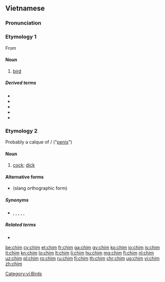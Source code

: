 {{also|chím}}
==Vietnamese==
===Pronunciation===
{{vi-pron}}

===Etymology 1===
From {{etyl|mkh-pro|vi}} {{m|mkh-pro|*ciim}}
====Noun====
{{vi-noun|[[𪀄]]|cls=con}}

# [[bird]]

=====Derived terms=====
* {{l|vi|chim công|gloss=peacock}}
* {{l|vi|chim cút|gloss=quail}}
* {{l|vi|chim điên|gloss=booby}}
* {{l|vi|chim ruồi|gloss=hummingbird}}
* {{l|vi|chim sẻ|gloss=sparrow}}

===Etymology 2===
Probably a calque of {{etyl|zh|vi}} {{term|鳥|lang=zh}}/{{term|屌|lang=zh}} ("[[penis]]")
====Noun====
{{vi-noun|cls=con}}

# {{context|colloquial|lang=vi}} [[cock]]; [[dick]]

====Alternative forms====
*{{l|vi|trym}} (slang orthographic form)

=====Synonyms=====
*{{l|vi|dái}}, {{l|vi|cu}}, {{l|vi|cặc}}, {{l|vi|buồi}}, {{l|vi|đèn dầu}}, {{l|vi|cậu nhỏ}}

=====Related terms=====
*{{l|vi|bướm}}

[[Category:vi:Birds]]

[[be:chim]]
[[cy:chim]]
[[et:chim]]
[[fr:chim]]
[[ga:chim]]
[[gv:chim]]
[[ko:chim]]
[[io:chim]]
[[is:chim]]
[[it:chim]]
[[kn:chim]]
[[lo:chim]]
[[lt:chim]]
[[li:chim]]
[[hu:chim]]
[[mg:chim]]
[[fj:chim]]
[[nl:chim]]
[[uz:chim]]
[[pl:chim]]
[[ro:chim]]
[[ru:chim]]
[[fi:chim]]
[[th:chim]]
[[chr:chim]]
[[ug:chim]]
[[vi:chim]]
[[zh:chim]]